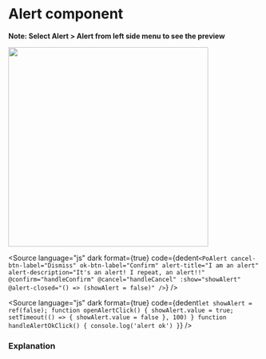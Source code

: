 # Alert component




**Note: Select Alert > Alert from left side menu to see the preview**

<img src="./stories/alert-preview.png" width="400px" />

<Source
	language="js"
	dark
	format={true}
	code={dedent`
   <PoAlert
        cancel-btn-label="Dismiss"
        ok-btn-label="Confirm"
        alert-title="I am an alert"
        alert-description="It's an alert! I repeat, an alert!!"
        @confirm="handleConfirm"
        @cancel="handleCancel"
        :show="showAlert"
        @alert-closed="() => (showAlert = false)"
    />
  `}
/>

<Source
	language="js"
	dark
	format={true}
	code={dedent`
    let showAlert = ref(false);
    function openAlertClick() {
        showAlert.value = true;
        setTimeout(() => {
            showAlert.value = false
        }, 100)
    }
    function handleAlertOkClick() {
        console.log('alert ok')
    }
  `}
/>

### Explanation

<ArgTypes of={PoAlert} />
